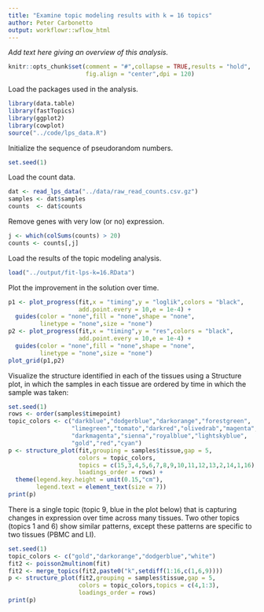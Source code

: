```yaml
---
title: "Examine topic modeling results with k = 16 topics"
author: Peter Carbonetto
output: workflowr::wflow_html
---
```


*Add text here giving an overview of this analysis.*

```r
knitr::opts_chunk$set(comment = "#",collapse = TRUE,results = "hold",
                      fig.align = "center",dpi = 120)
```

Load the packages used in the analysis.

```r
library(data.table)
library(fastTopics)
library(ggplot2)
library(cowplot)
source("../code/lps_data.R")
```

Initialize the sequence of pseudorandom numbers.

```r
set.seed(1)
```

Load the count data.

```r
dat <- read_lps_data("../data/raw_read_counts.csv.gz")
samples <- dat$samples
counts  <- dat$counts
```

Remove genes with very low (or no) expression.

```r
j <- which(colSums(counts) > 20)
counts <- counts[,j]
```

Load the results of the topic modeling analysis.

```r
load("../output/fit-lps-k=16.RData")
```

Plot the improvement in the solution over time.

```r
p1 <- plot_progress(fit,x = "timing",y = "loglik",colors = "black",
                    add.point.every = 10,e = 1e-4) +
  guides(color = "none",fill = "none",shape = "none",
         linetype = "none",size = "none")
p2 <- plot_progress(fit,x = "timing",y = "res",colors = "black",
                    add.point.every = 10,e = 1e-4) +
  guides(color = "none",fill = "none",shape = "none",
         linetype = "none",size = "none")
plot_grid(p1,p2)
```

Visualize the structure identified in each of the tissues using a
Structure plot, in which the samples in each tissue are ordered by
time in which the sample was taken:

```r
set.seed(1)
rows <- order(samples$timepoint)
topic_colors <- c("darkblue","dodgerblue","darkorange","forestgreen",
                  "limegreen","tomato","darkred","olivedrab","magenta",
				  "darkmagenta","sienna","royalblue","lightskyblue",
                  "gold","red","cyan")
p <- structure_plot(fit,grouping = samples$tissue,gap = 5,
                    colors = topic_colors,
                    topics = c(15,3,4,5,6,7,8,9,10,11,12,13,2,14,1,16),
                    loadings_order = rows) +
  theme(legend.key.height = unit(0.15,"cm"),
        legend.text = element_text(size = 7))
print(p)
```

There is a single topic (topic 9, blue in the plot below) that is
capturing changes in expression over time across many tissues. Two
other topics (topics 1 and 6) show similar patterns, except these
patterns are specific to two tissues (PBMC and LI).

```r
set.seed(1)
topic_colors <- c("gold","darkorange","dodgerblue","white")
fit2 <- poisson2multinom(fit)
fit2 <- merge_topics(fit2,paste0("k",setdiff(1:16,c(1,6,9))))
p <- structure_plot(fit2,grouping = samples$tissue,gap = 5,
                    colors = topic_colors,topics = c(4,1:3),
                    loadings_order = rows)
print(p)
```
